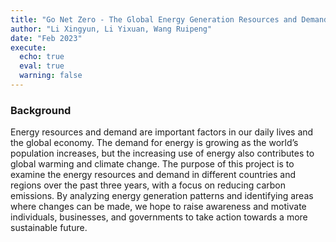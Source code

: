 ```yaml
---
title: "Go Net Zero - The Global Energy Generation Resources and Demand Analysis From 2017 to 2021"
author: "Li Xingyun, Li Yixuan, Wang Ruipeng"
date: "Feb 2023"
execute: 
  echo: true   
  eval: true
  warning: false
---
```


### Background

Energy resources and demand are important factors in our daily lives and the global economy. The demand for energy is growing as the world's population increases, but the increasing use of energy also contributes to global warming and climate change. The purpose of this project is to examine the energy resources and demand in different countries and regions over the past three years, with a focus on reducing carbon emissions. By analyzing energy generation patterns and identifying areas where changes can be made, we hope to raise awareness and motivate individuals, businesses, and governments to take action towards a more sustainable future. 
